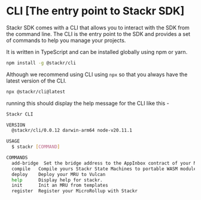 # CLI [The entry point to Stackr SDK]

Stackr SDK comes with a CLI that allows you to interact with the SDK from the command line. The CLI is the entry point to the SDK and provides a set of commands to help you manage your projects.

It is written in TypeScript and can be installed globally using npm or yarn.

```bash
npm install -g @stackr/cli
```

Although we recommend using CLI using `npx` so that you always have the latest version of the CLI.

```bash
npx @stackr/cli@latest
```

running this should display the help message for the CLI like this -

```bash
Stackr CLI

VERSION
  @stackr/cli/0.0.12 darwin-arm64 node-v20.11.1

USAGE
  $ stackr [COMMAND]

COMMANDS
  add-bridge  Set the bridge address to the AppInbox contract of your MRU
  compile   Compile yours Stackr State Machines to portable WASM modules.
  deploy    Deploy your MRU to Vulcan
  help      Display help for stackr.
  init      Init an MRU from templates
  register  Register your MicroRollup with Stackr
```
